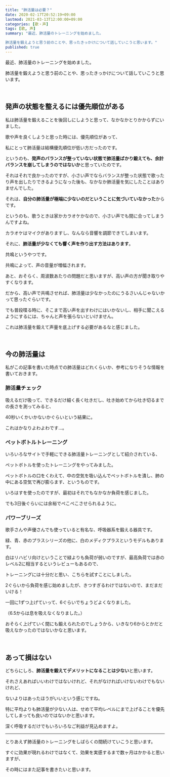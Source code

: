 ```yaml
---
title: "肺活量は必要？"
date: 2020-02-17T20:52:19+09:00
lastmod: 2021-03-13T12:00:00+09:00
categories: [歌・声]
tags: [歌, 声]
summary: "最近、肺活量のトレーニングを始めました。

肺活量を鍛えようと思う前のことや、思ったきっかけについて話していこうと思います。"
published: true
---
```


最近、肺活量のトレーニングを始めました。

肺活量を鍛えようと思う前のことや、思ったきっかけについて話していこうと思います。

<br/>

## 発声の状態を整えるには優先順位がある

私は肺活量を鍛えることを後回しにしようと思って、なかなかとりかからずにいました。
<!--more-->
歌や声を良くしようと思った時には、優先順位があって、

私にとって肺活量は結構優先順位が低い方だったのです。

というのも、**発声のバランスが整っていない状態で肺活量ばかり鍛えても、余計バランスを崩してしまうのではないか**と思っていたのです。

それはそれで良かったのですが、小さい声でならバランスが整った状態で歌ったり声を出したりできるようになった後も、なかなか肺活量を気にしたことはありませんでした。

それは、**自分の肺活量が極端に少ないのだということに気づいていなかった**からです。

というのも、歌うときは家かカラオケかなので、小さい声でも間に合ってしまうんですよね。

カラオケはマイクがありますし、なんなら音響を調節できてしまいます。

それに、**肺活量が少なくても響く声を作り出す方法はあります**。

共鳴というやつです。

共鳴によって、声の音量が増幅されます。

あと、おそらく、周波数あたりの問題だと思いますが、高い声の方が聞き取りやすくなります。

だから、高い声で共鳴させれば、肺活量は少なかったのにうるさいんじゃないかって思ったぐらいです。

でも普段喋る時に、そこまで高い声を出すわけにはいかないし、相手に聞こえるようにするには、ちゃんと声を張らないといけません。

これは肺活量を鍛えて声量を底上げする必要があるなと感じました。

<relpos link="koe-okisa-yoso" />

<br/>

## 今の肺活量は

私がこの記事を書いた時点での肺活量はどれくらいか、参考になりそうな情報を書いておきます。

### 肺活量チェック

吸えるだけ吸って、できるだけ細く長く吐きだし、吐き始めてから吐き切るまでの長さを測ってみると、

40秒いくかいかないかぐらいという結果に。

これはかなりよわよわです…。

### ペットボトルトレーニング

いろいろなサイトで手軽にできる肺活量トレーニングとして紹介されている、

ペットボトルを使ったトレーニングをやってみました。

ペットボトルの口をくわえて、中の空気を吸い込んでペットボトルを潰し、肺の中にある空気で再び膨らます、というものです。

いろはすを使ったのですが、最初はそれでもなかなか負荷を感じました。

<affiliate asin="B079TXKVBD" id="1c002ce7245852588509b8306987dd40" label="い・ろ・は・す 555ml PET×3本" />

でも3日後ぐらいには余裕でぺこぺこさせられるように。

### パワーブリーズ

歌手さんや声優さんでも使っていると有名な、呼吸器系を鍛える器具です。

<affiliate asin="B000VK4YZG" id="c13260137e27d61348c6cad25e6eef89" label="POWERbreathe (パワーブリーズ) プラス 標準負荷 緑 【日本正規品 2年保証】" />

緑、青、赤のプラスシリーズの他に、白のメディクプラスというモデルもあります。

<affiliate asin="B01HPVCDT2" id="8bc521990fac13f0ee04b61e122ea59e" label="POWERbreathe (パワーブリーズ) メディク プラス 呼吸リハビリテーション 呼吸筋訓練器" />

白はリハビリ向けということで緑よりも負荷が弱いのですが、最高負荷では赤のレベル2に相当するというレビューもあるので、

トレーニングには十分だと思い、こちらを試すことにしました。

2ぐらいから負荷を感じ始めましたが、きつすぎるわけではないので、まだまだいける！

一回に1ずつ上げていって、6ぐらいでちょうどよくなりました。

（6.5からは息を吸えなくなりました。）

おそらく上げていく間にも鍛えられたのでしょうから、いきなり6からとかだと吸えなかったのではないかなと思います。

<br/>

## あって損はない

どちらにしろ、**肺活量を鍛えてデメリットになることは少ない**と思います。

それさえあればいいわけではないけれど、それがなければいけないわけでもないけれど、

ないよりはあったほうがいいという感じですね。

特に平均よりも肺活量が少ない人は、せめて平均レベルにまで上げることを優先してしまっても良いのではないかと思います。

深く呼吸するだけでもいろいろなご利益が見込めますよ。

<relpos link="dont-forget-breathing" />

---

とりあえず肺活量のトレーニングをしばらくの間続けていこうと思います。

すぐに効果が現れるわけではなくて、効果を実感するまで数ヶ月はかかると思いますが、

その時にはまた記事を書きたいと思います。
